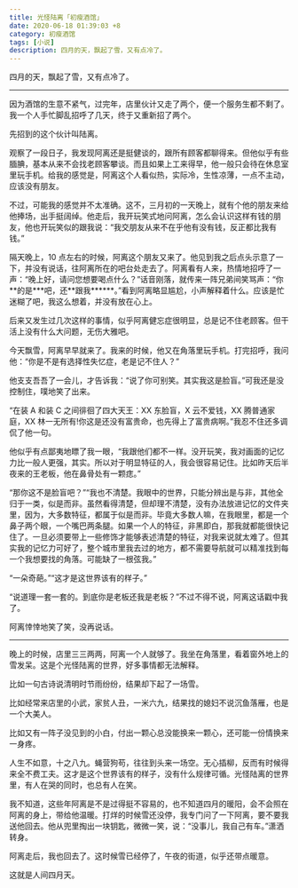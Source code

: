 ```yaml
---
title: 光怪陆离「初瘦酒馆」
date: 2020-06-18 01:39:03 +8
category: 初瘦酒馆
tags: [小说]
description: 四月的天，飘起了雪，又有点冷了。
---
```


四月的天，飘起了雪，又有点冷了。

---

因为酒馆的生意不紧气，过完年，店里伙计又走了两个，便一个服务生都不剩了。我一个人手忙脚乱招呼了几天，终于又重新招了两个。

先招到的这个伙计叫陆离。

观察了一段日子，我发现阿离还是挺健谈的，跟所有顾客都聊得来。但他似乎有些腼腆，基本从来不会找老顾客攀谈。而且如果上工来得早，他一般只会待在休息室里玩手机。给我的感觉是，阿离这个人看似热，实际冷，生性凉薄，一点不主动，应该没有朋友。

不过，可能我的感觉并不太准确。这不，三月初的一天晚上，就有个他的朋友来给他捧场，出手挺阔绰。他走后，我开玩笑式地问阿离，怎么会认识这样有钱的朋友，他也开玩笑似的跟我说：“我交朋友从来不在乎他有没有钱，反正都比我有钱。”

隔天晚上，10 点左右的时候，阿离这个朋友又来了。他见到我之后点头示意了一下，并没有说话，往阿离所在的吧台处走去了。阿离看有人来，热情地招呼了一声：“晚上好，请问您想要喝点什么？”话音刚落，就传来一阵兄弟间笑骂声：“你\*\*的是\*\*\*吧，还\*\*跟我\*\*\*\*\*\*。”看到阿离略显尴尬，小声解释着什么。应该是忙迷糊了吧，我这么想着，并没有放在心上。

后来又发生过几次这样的事情，似乎阿离健忘症很明显，总是记不住老顾客。但干活上没有什么大问题，无伤大雅吧。

今天飘雪，阿离早早就来了。我来的时候，他又在角落里玩手机。打完招呼，我问他：“你是不是有选择性失忆症，老是记不住人？”

他支支吾吾了一会儿，才告诉我：“说了你可别笑。其实我这是脸盲。”可我还是没控制住，噗地笑了出来。

“在装 A 和装 C 之间徘徊了四大天王：XX 东脸盲，X 云不爱钱，XX 腾普通家庭，XX 林一无所有!你这是还没有富贵命，也先得上了富贵病啊。”我忍不住还多调侃了他一句。

他似乎有点鄙夷地瞟了我一眼，“我跟他们都不一样。没开玩笑，我对画面的记忆力比一般人更强，其实。所以对于明显特征的人，我会很容易记住。比如昨天后半夜来的王老板，他在鼻骨处有一颗痣。”

“那你这不是脸盲吧？”“我也不清楚。我眼中的世界，只能分辨出是与非，其他全归于一类，似是而非。虽然看得清楚，但却理不清楚，没有办法放进记忆的文件夹里，因为，大多数特征，都属于似是而非。毕竟大多数人嘛，在我眼里，都是一个鼻子两个眼，一个嘴巴两条腿。如果一个人的特征，非黑即白，那我就都能很快记住了。一旦必须要带上一些修饰才能够表述清楚的特征，对我来说就太难了。但其实我的记忆力可好了，整个城市里我去过的地方，都不需要导航就可以精准找到每一个我想要找的角落。可能缺了一根弦我。”

“一朵奇葩。”“这才是这世界该有的样子。”

“说道理一套一套的。到底你是老板还我是老板？”不过不得不说，阿离这话戳中我了。

阿离悻悻地笑了笑，没再说话。

---

晚上的时候，店里三三两两，阿离一个人就够了。我坐在角落里，看着窗外地上的雪发呆。这是个光怪陆离的世界，好多事情都无法解释。

比如一句古诗说清明时节雨纷纷，结果却下起了一场雪。

比如经常来店里的小武，家贫人丑，一米六九，结果找的媳妇不说沉鱼落雁，也是一个大美人。

比如又有一阵子没见到的小白，付出一颗心总没能换来一颗心，还可能一份情换来一身疼。

人生不如意，十之八九。蝇营狗苟，往往到头来一场空。无心插柳，反而有时候得来全不费工夫。这才是这个世界该有的样子，没有什么规律可循。光怪陆离的世界里，有人在哭的同时，也总有人在笑。

我不知道，这些年阿离是不是过得挺不容易的，也不知道四月的暖阳，会不会照在阿离的身上，带给他温暖。打烊的时候雪还没停，我专门问了一下阿离，要不要我送他回去。他从兜里掏出一块钥匙，微微一笑，说：“没事儿，我自己有车。”潇洒转身。

阿离走后，我也回去了。这时候雪已经停了，午夜的街道，似乎还带点暖意。

这就是人间四月天。
